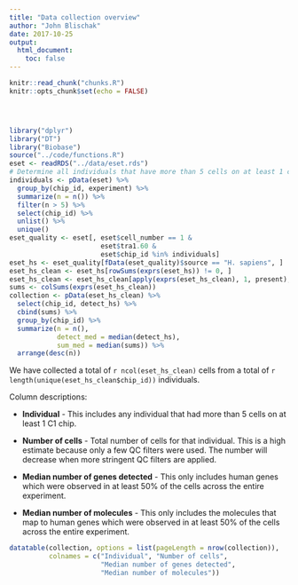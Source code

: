 ```yaml
---
title: "Data collection overview"
author: "John Blischak"
date: 2017-10-25
output:
  html_document:
    toc: false
---
```


<!-- The file analysis/chunks.R contains chunks that define default settings
shared across the workflowr files. -->
```r
knitr::read_chunk("chunks.R")
knitr::opts_chunk$set(echo = FALSE)
```

<!-- Update knitr chunk options -->
```r
```

<!-- Insert the date the file was last updated -->
```r
```

<!-- Insert the code version (Git commit SHA1) if Git repository exists and R
 package git2r is installed -->
```r
```

```r
library("dplyr")
library("DT")
library("Biobase")
source("../code/functions.R")
eset <- readRDS("../data/eset.rds")
# Determine all individuals that have more than 5 cells on at least 1 chip
individuals <- pData(eset) %>%
  group_by(chip_id, experiment) %>%
  summarize(n = n()) %>%
  filter(n > 5) %>%
  select(chip_id) %>%
  unlist() %>%
  unique()
eset_quality <- eset[, eset$cell_number == 1 &
                       eset$tra1.60 &
                       eset$chip_id %in% individuals]
eset_hs <- eset_quality[fData(eset_quality)$source == "H. sapiens", ]
eset_hs_clean <- eset_hs[rowSums(exprs(eset_hs)) != 0, ]
eset_hs_clean <- eset_hs_clean[apply(exprs(eset_hs_clean), 1, present), ]
sums <- colSums(exprs(eset_hs_clean))
collection <- pData(eset_hs_clean) %>%
  select(chip_id, detect_hs) %>%
  cbind(sums) %>%
  group_by(chip_id) %>%
  summarize(n = n(),
            detect_med = median(detect_hs),
            sum_med = median(sums)) %>%
  arrange(desc(n))
```

We have collected a total of `r ncol(eset_hs_clean)` cells from a total of
`r length(unique(eset_hs_clean$chip_id))` individuals.

Column descriptions:

* **Individual** - This includes any individual that had more than 5 cells on at
least 1 C1 chip.

* **Number of cells** - Total number of cells for that individual. This is a
high estimate because only a few QC filters were used. The number will decrease
when more stringent QC filters are applied.

* **Median number of genes detected** - This only includes human genes which
were observed in at least 50% of the cells across the entire experiment.

* **Median number of molecules** - This only includes the molecules that map to
human genes which were observed in at least 50% of the cells across the entire
experiment.

```r
datatable(collection, options = list(pageLength = nrow(collection)),
          colnames = c("Individual", "Number of cells",
                       "Median number of genes detected",
                       "Median number of molecules"))
```
